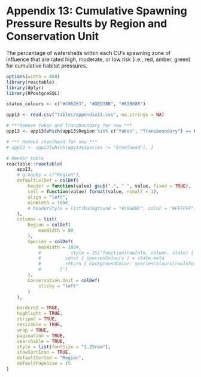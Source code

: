 # Appendix 13: Cumulative Spawning Pressure Results by Region and Conservation Unit {#appendix-13 .unnumbered}

The percentage of watersheds within each CU’s spawning zone of influence that are rated high, moderate, or low risk (i.e., red, amber, green) for cumulative habitat pressures.

```r
options(width = 400)
library(reactable)
library(dplyr)
library(RPostgreSQL)

status_colours <- c("#C06263", "#DED38B", "#83B686")

app13 <- read.csv("tables/appendix13.csv", na.strings = NA)

# ***Remove Yukon and Transboundary for now ***
app13 <- app13[which(app13$Region %in% c("Yukon", "Transboundary") == FALSE), ]

# *** Remove steelhead for now ***
# app13 <- app13[which(app13$Species != "Steelhead"), ]

# Render table
reactable::reactable(
	app13, 
	# groupBy = c("Region"),
	defaultColDef = colDef(
		header = function(value) gsub(".", " ", value, fixed = TRUE),
		cell = function(value) format(value, nsmall = 1),
		align = "left",
		minWidth = 160#,
		# headerStyle = list(background = "#396D8E", color = "#FFFFFF")
	),
	columns = list(
		Region = colDef(
			maxWidth = 80
		),
		Species = colDef(
			maxWidth = 100#,
			# 			style = JS("function(rowInfo, column, state) {
			#         const { speciesColours } = state.meta
			#         return { backgroundColor: speciesColours[rowInfo.index] }
			#       }")
		),
		Conservation.Unit = colDef(
			sticky = "left"
		)
	),

	bordered = TRUE,
	highlight = TRUE,
	striped = TRUE,
	resizable = TRUE, 
	wrap = TRUE,
	pagination = TRUE,
	searchable = TRUE,
	style = list(fontSize = "1.25rem"),
	showSortIcon = TRUE,
	defaultSorted = "Region",
	defaultPageSize = 15
)

```